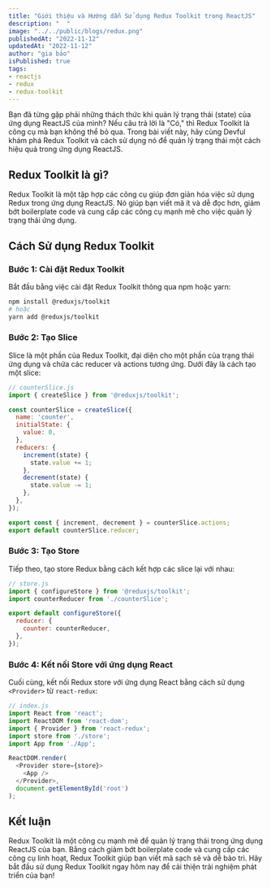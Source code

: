 ```yaml
---
title: "Giới thiệu và Hướng dẫn Sử dụng Redux Toolkit trong ReactJS"
description: "  "
image: "../../public/blogs/redux.png"
publishedAt: "2022-11-12"
updatedAt: "2022-11-12"
author: "gia bảo"
isPublished: true
tags:
- reactjs
- redux
- redux-toolkit
---
```


Bạn đã từng gặp phải những thách thức khi quản lý trạng thái (state) của ứng dụng ReactJS của mình? Nếu câu trả lời là "Có," thì Redux Toolkit là công cụ mà bạn không thể bỏ qua. Trong bài viết này, hãy cùng Devful khám phá Redux Toolkit và cách sử dụng nó để quản lý trạng thái một cách hiệu quả trong ứng dụng ReactJS.

## Redux Toolkit là gì?

Redux Toolkit là một tập hợp các công cụ giúp đơn giản hóa việc sử dụng Redux trong ứng dụng ReactJS. Nó giúp bạn viết mã ít và dễ đọc hơn, giảm bớt boilerplate code và cung cấp các công cụ mạnh mẽ cho việc quản lý trạng thái ứng dụng.

## Cách Sử dụng Redux Toolkit

### Bước 1: Cài đặt Redux Toolkit

Bắt đầu bằng việc cài đặt Redux Toolkit thông qua npm hoặc yarn:

```bash
npm install @reduxjs/toolkit
# hoặc
yarn add @reduxjs/toolkit
```

### Bước 2: Tạo Slice

Slice là một phần của Redux Toolkit, đại diện cho một phần của trạng thái ứng dụng và chứa các reducer và actions tương ứng. Dưới đây là cách tạo một slice:

```javascript
// counterSlice.js
import { createSlice } from '@reduxjs/toolkit';

const counterSlice = createSlice({
  name: 'counter',
  initialState: {
    value: 0,
  },
  reducers: {
    increment(state) {
      state.value += 1;
    },
    decrement(state) {
      state.value -= 1;
    },
  },
});

export const { increment, decrement } = counterSlice.actions;
export default counterSlice.reducer;
```

### Bước 3: Tạo Store

Tiếp theo, tạo store Redux bằng cách kết hợp các slice lại với nhau:

```javascript
// store.js
import { configureStore } from '@reduxjs/toolkit';
import counterReducer from './counterSlice';

export default configureStore({
  reducer: {
    counter: counterReducer,
  },
});
```

### Bước 4: Kết nối Store với ứng dụng React

Cuối cùng, kết nối Redux store với ứng dụng React bằng cách sử dụng `<Provider>` từ `react-redux`:

```javascript
// index.js
import React from 'react';
import ReactDOM from 'react-dom';
import { Provider } from 'react-redux';
import store from './store';
import App from './App';

ReactDOM.render(
  <Provider store={store}>
    <App />
  </Provider>,
  document.getElementById('root')
);
```

## Kết luận

Redux Toolkit là một công cụ mạnh mẽ để quản lý trạng thái trong ứng dụng ReactJS của bạn. Bằng cách giảm bớt boilerplate code và cung cấp các công cụ linh hoạt, Redux Toolkit giúp bạn viết mã sạch sẽ và dễ bảo trì. Hãy bắt đầu sử dụng Redux Toolkit ngay hôm nay để cải thiện trải nghiệm phát triển của bạn!

